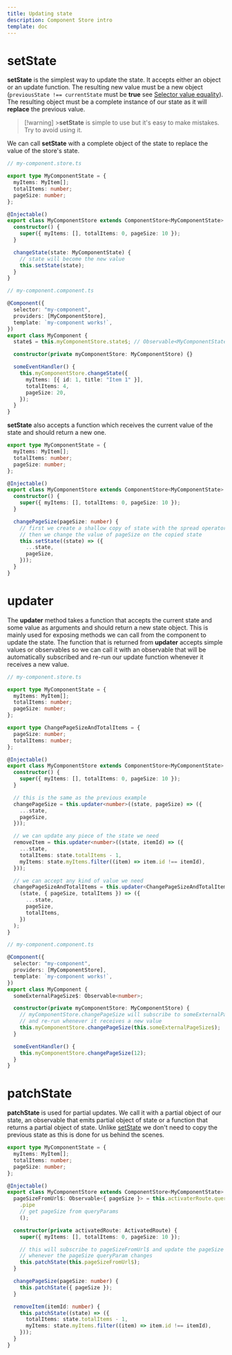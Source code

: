 ```yaml
---
title: Updating state
description: Component Store intro
template: doc
---
```


# setState

**setState** is the simplest way to update the state. It accepts either an object or an update function. The resulting new value must be a new object (`previousState !== currentState` must be **true** see [Selector value equality](component-store/Reading%20state#Selector%20value%20equality)). The resulting object must be a complete instance of our state as it will **replace** the previous value.

> [!warning] >**setState** is simple to use but it's easy to make mistakes. Try to avoid using it.

We can call **setState** with a complete object of the state to replace the value of the store's state.

```typescript
// my-component.store.ts

export type MyComponentState = {
  myItems: MyItem[];
  totalItems: number;
  pageSize: number;
};

@Injectable()
export class MyComponentStore extends ComponentStore<MyComponentState> {
  constructor() {
    super({ myItems: [], totalItems: 0, pageSize: 10 });
  }

  changeState(state: MyComponentState) {
    // state will become the new value
    this.setState(state);
  }
}

// my-component.component.ts

@Component({
  selector: "my-component",
  providers: [MyComponentStore],
  template: `my-component works!`,
})
export class MyComponent {
  state$ = this.myComponentStore.state$; // Observable<MyComponentState>

  constructor(private myComponentStore: MyComponentStore) {}

  someEventHandler() {
    this.myComponentStore.changeState({
      myItems: [{ id: 1, title: "Item 1" }],
      totalItems: 4,
      pageSize: 20,
    });
  }
}
```

**setState** also accepts a function which receives the current value of the state and should return a new one.

```typescript
export type MyComponentState = {
  myItems: MyItem[];
  totalItems: number;
  pageSize: number;
};

@Injectable()
export class MyComponentStore extends ComponentStore<MyComponentState> {
  constructor() {
    super({ myItems: [], totalItems: 0, pageSize: 10 });
  }

  changePageSize(pageSize: number) {
    // first we create a shallow copy of state with the spread operator
    // then we change the value of pageSize on the copied state
    this.setState((state) => ({
      ...state,
      pageSize,
    }));
  }
}
```

# updater

The **updater** method takes a function that accepts the current state and some value as arguments and should return a new state object. This is mainly used for exposing methods we can call from the component to update the state. The function that is returned from **updater** accepts simple values or observables so we can call it with an observable that will be automatically subscribed and re-run our update function whenever it receives a new value.

```typescript
// my-component.store.ts

export type MyComponentState = {
  myItems: MyItem[];
  totalItems: number;
  pageSize: number;
};

export type ChangePageSizeAndTotalItems = {
  pageSize: number;
  totalItems: number;
};

@Injectable()
export class MyComponentStore extends ComponentStore<MyComponentState> {
  constructor() {
    super({ myItems: [], totalItems: 0, pageSize: 10 });
  }

  // this is the same as the previous example
  changePageSize = this.updater<number>((state, pageSize) => ({
    ...state,
    pageSize,
  }));

  // we can update any piece of the state we need
  removeItem = this.updater<number>((state, itemId) => ({
    ...state,
    totalItems: state.totalItems - 1,
    myItems: state.myItems.filter((item) => item.id !== itemId),
  }));

  // we can accept any kind of value we need
  changePageSizeAndTotalItems = this.updater<ChangePageSizeAndTotalItems>(
    (state, { pageSize, totalItems }) => ({
      ...state,
      pageSize,
      totalItems,
    })
  );
}

// my-component.component.ts

@Component({
  selector: "my-component",
  providers: [MyComponentStore],
  template: `my-component works!`,
})
export class MyComponent {
  someExternalPageSize$: Observable<number>;

  constructor(private myComponentStore: MyComponentStore) {
    // myComponentStore.changePageSize will subscribe to someExternalPageSize$
    // and re-run whenever it receives a new value
    this.myComponentStore.changePageSize(this.someExternalPageSize$);
  }

  someEventHandler() {
    this.myComponentStore.changePageSize(12);
  }
}
```

# patchState

**patchState** is used for partial updates. We call it with a partial object of our state, an observable that emits partial object of state or a function that returns a partial object of state. Unlike [setState](setState) we don't need to copy the previous state as this is done for us behind the scenes.

```typescript
export type MyComponentState = {
  myItems: MyItem[];
  totalItems: number;
  pageSize: number;
};

@Injectable()
export class MyComponentStore extends ComponentStore<MyComponentState> {
  pageSizeFromUrl$: Observable<{ pageSize }> = this.activaterRoute.queryParamMap
    .pipe
    // get pageSize from queryParams
    ();

  constructor(private activatedRoute: ActivatedRoute) {
    super({ myItems: [], totalItems: 0, pageSize: 10 });

    // this will subscribe to pageSizeFromUrl$ and update the pageSize
    // whenever the pageSize queryParam changes
    this.patchState(this.pageSizeFromUrl$);
  }

  changePageSize(pageSize: number) {
    this.patchState({ pageSize });
  }

  removeItem(itemId: number) {
    this.patchState((state) => ({
      totalItems: state.totalItems - 1,
      myItems: state.myItems.filter((item) => item.id !== itemId),
    }));
  }
}
```
